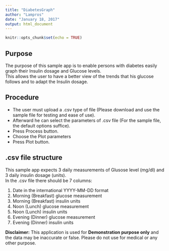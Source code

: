 ```yaml
---
title: "DiabetesGraph"
author: "Lampros"
date: "January 18, 2017"
output: html_document
---
```


```r
knitr::opts_chunk$set(echo = TRUE)
```

## Purpose

The purpose of this sample app is to enable persons with diabetes easily graph their Insulin dosage and Glucose levels.  
This allows the user to have a better view of the trends that his glucose follows and to adapt the Insulin dosage.


## Procedure
  
  
* The user must upload a .csv type of file (Please download and use the sample file for testing and ease of use).
* Afterward he can select the parameters of .csv file (For the sample file, the default options suffice).  
* Press Process button.
* Choose the Plot parameters
* Press Plot button.

## .csv file structure

This sample app expects 3 daily measurements of Glusose level (mg/dl) and 3 daily insulin dosage (units).  
In the .csv file there should be 7 columns:  

1. Date in the international YYYY-MM-DD format
2. Morning (Breakfast) glucose measurement
3. Morning (Breakfast) insulin units
4. Noon (Lunch) glucose measurement
5. Noon (Lunch) insulin units
6. Evening (Dinner) glucose measurement
7. Evening (Dinner) insulin units


**Disclaimer:** This application is used for **Demonstration purpose only** and the data may be inaccurate or false. Please do not use for medical or any other purpose.